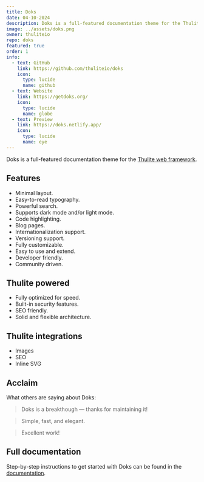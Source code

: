 ```yaml
---
title: Doks
date: 04-10-2024
description: Doks is a full-featured documentation theme for the Thulite web framework.
image: ../assets/doks.png
owner: thuliteio
repo: doks
featured: true
order: 1
info:
  - text: GitHub
    link: https://github.com/thuliteio/doks
    icon:
      type: lucide
      name: github
  - text: Website
    link: https://getdoks.org/
    icon:
      type: lucide
      name: globe
  - text: Preview
    link: https://doks.netlify.app/
    icon:
      type: lucide
      name: eye
---
```


Doks is a full-featured documentation theme for the [Thulite web framework](https://thulite.io/).

## Features

- Minimal layout.
- Easy-to-read typography.
- Powerful search.
- Supports dark mode and/or light mode.
- Code highlighting.
- Blog pages.
- Internationalization support.
- Versioning support.
- Fully customizable.
- Easy to use and extend.
- Developer friendly.
- Community driven.

## Thulite powered

- Fully optimized for speed.
- Built-in security features.
- SEO friendly.
- Solid and flexible architecture.

## Thulite integrations

- Images
- SEO
- Inline SVG

## Acclaim

What others are saying about Doks:

> Doks is a breakthough — thanks for maintaining it!

> Simple, fast, and elegant.

> Excellent work!

## Full documentation

Step-by-step instructions to get started with Doks can be found in the [documentation](https://getdoks.org/docs/start-here/getting-started/).
